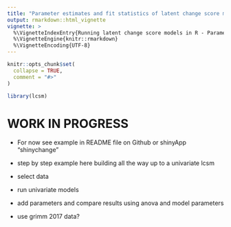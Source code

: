 ```yaml
---
title: "Parameter estimates and fit statistics of latent change score models"
output: rmarkdown::html_vignette
vignette: >
  %\VignetteIndexEntry{Running latent change score models in R - Parameter estimates and fit statistics}
  %\VignetteEngine{knitr::rmarkdown}
  %\VignetteEncoding{UTF-8}
---
```


```r
knitr::opts_chunk$set(
  collapse = TRUE,
  comment = "#>"
)
```

```r
library(lcsm)
```

# WORK IN PROGRESS

- For now see example in README file on Github or shinyApp "shinychange"

- step by step example here building all the way up to a univariate lcsm
- select data
- run univariate models
- add parameters and compare results using anova and model parameters
- use grimm 2017 data?